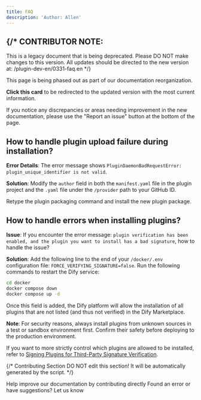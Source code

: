 ```yaml
---
title: FAQ
description: 'Author: Allen'
---
```



{/* 
  CONTRIBUTOR NOTE:
  ----------------
  This is a legacy document that is being deprecated.
  Please DO NOT make changes to this version.
  All updates should be directed to the new version at:
  /plugin-dev-en/0331-faq.en
*/}

<Card title="This Documentation is Being Deprecated" icon="circle-exclamation" href="/plugin-dev-en/0331-faq.en">
  <p>This page is being phased out as part of our documentation reorganization.</p>
  
  <p><strong>Click this card</strong> to be redirected to the updated version with the most current information.</p>
  
  <p>If you notice any discrepancies or areas needing improvement in the new documentation, please use the "Report an issue" button at the bottom of the page.</p>
</Card>

## How to handle plugin upload failure during installation?

**Error Details**: The error message shows `PluginDaemonBadRequestError: plugin_unique_identifier is not valid`.

**Solution**: Modify the `author` field in both the `manifest.yaml` file in the plugin project and the `.yaml` file under the `/provider` path to your GitHub ID.

Retype the plugin packaging command and install the new plugin package.

## How to handle errors when installing plugins?

**Issue**: If you encounter the error message: `plugin verification has been enabled, and the plugin you want to install has a bad signature`, how to handle the issue?

**Solution**: Add the following line to the end of your `/docker/.env` configuration file: `FORCE_VERIFYING_SIGNATURE=false`. Run the following commands to restart the Dify service:

```bash
cd docker
docker compose down
docker compose up -d
```

Once this field is added, the Dify platform will allow the installation of all plugins that are not listed (and thus not verified) in the Dify Marketplace.

**Note**: For security reasons, always install plugins from unknown sources in a test or sandbox environment first. Confirm their safety before deploying to the production environment.

If you want to more strictly control which plugins are allowed to be installed, refer to [Signing Plugins for Third-Party Signature Verification](./publish-plugins/signing-plugins-for-third-party-signature-verification).

{/*
Contributing Section
DO NOT edit this section!
It will be automatically generated by the script.
*/}

<CardGroup cols="2">
    <Card
        title="Edit this page"
        icon="pen-to-square"
        href="https://github.com/langgenius/dify-docs-mintlify/edit/main/en/plugins/faq.mdx"
    >
        Help improve our documentation by contributing directly
    </Card>
    <Card
        title="Report an issue"
        icon="github"
        href="https://github.com/langgenius/dify-docs-mintlify/issues/new?title=Documentation%20Issue%3A%20&body=%23%23%20Issue%20Description%0A%3C%21--%20Please%20briefly%20describe%20the%20issue%20you%20found%20--%3E%0A%0A%23%23%20Page%20Link%0Ahttps%3A%2F%2Fgithub.com%2Flanggenius%2Fdify-docs-mintlify%2Fblob%2Fmain%2Fen/plugins%2Ffaq.mdx%0A%0A%23%23%20Suggested%20Changes%0A%3C%21--%20If%20you%20have%20specific%20suggestions%20for%20changes%2C%20please%20describe%20them%20here%20--%3E%0A%0A%3C%21--%20Thank%20you%20for%20helping%20improve%20our%20documentation%21%20--%3E"
    >
        Found an error or have suggestions? Let us know
    </Card>
</CardGroup>
